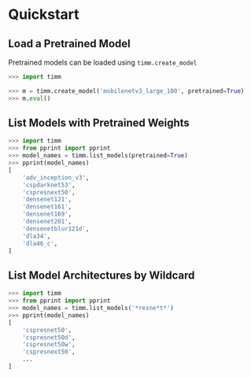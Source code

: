 # Quickstart

## Load a Pretrained Model

Pretrained models can be loaded using `timm.create_model`

```py
>>> import timm

>>> m = timm.create_model('mobilenetv3_large_100', pretrained=True)
>>> m.eval()
```

## List Models with Pretrained Weights

```py
>>> import timm
>>> from pprint import pprint
>>> model_names = timm.list_models(pretrained=True)
>>> pprint(model_names)
[
    'adv_inception_v3',
    'cspdarknet53',
    'cspresnext50',
    'densenet121',
    'densenet161',
    'densenet169',
    'densenet201',
    'densenetblur121d',
    'dla34',
    'dla46_c',
]
```

## List Model Architectures by Wildcard

```py
>>> import timm
>>> from pprint import pprint
>>> model_names = timm.list_models('*resne*t*')
>>> pprint(model_names)
[
    'cspresnet50',
    'cspresnet50d',
    'cspresnet50w',
    'cspresnext50',
    ...
]
```
